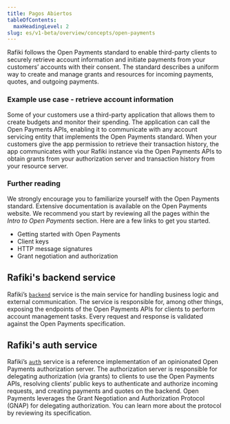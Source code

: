 ```yaml
---
title: Pagos Abiertos
tableOfContents:
  maxHeadingLevel: 2
slug: es/v1-beta/overview/concepts/open-payments
---
```



Rafiki follows the <LinkOut href="https://openpayments.dev">Open Payments</LinkOut> standard to enable third-party clients to securely retrieve account information and initiate payments from your customers’ accounts with their consent. The standard describes a uniform way to create and manage grants and resources for <LinkOut href="https://openpayments.dev/concepts/resources/#resource-types">incoming payments, quotes, and outgoing payments</LinkOut>.

### Example use case - retrieve account information

Some of your customers use a third-party application that allows them to create budgets and monitor their spending. The application can call the Open Payments APIs, enabling it to communicate with any account servicing entity that implements the Open Payments standard. When your customers give the app permission to retrieve their transaction history, the app communicates with your Rafiki instance via the Open Payments APIs to obtain grants from your authorization server and transaction history from your resource server.

### Further reading

We strongly encourage you to familiarize yourself with the Open Payments standard. Extensive documentation is available on the <LinkOut href="https://openpayments.dev">Open Payments</LinkOut> website. We recommend you start by reviewing all the pages within the _Intro to Open Payments_ section. Here are a few links to get you started.

- <LinkOut href='https://openpayments.dev/overview/getting-started/'>
    Getting started with Open Payments
  </LinkOut>
- <LinkOut href='https://openpayments.dev/identity/client-keys/'>
    Client keys
  </LinkOut>
- <LinkOut href='https://openpayments.dev/identity/http-signatures/'>
    HTTP message signatures
  </LinkOut>
- <LinkOut href='https://openpayments.dev/identity/grants/'>
    Grant negotiation and authorization
  </LinkOut>

## Rafiki's backend service

Rafiki’s [`backend`](/v1-beta/integration/deployment/services/backend-service) service is the main service for handling business logic and external communication. The service is responsible for, among other things, exposing the endpoints of the Open Payments APIs for clients to perform account management tasks. Every request and response is validated against the <LinkOut href="https://github.com/interledger/open-payments/tree/main/openapi">Open Payments specification</LinkOut>.

## Rafiki's auth service

Rafiki’s [`auth`](/v1-beta/integration/deployment/services/auth-service) service is a reference implementation of an opinionated Open Payments authorization server. The authorization server is responsible for delegating authorization (via grants) to clients to use the Open Payments APIs, resolving <LinkOut href="https://openpayments.dev/identity/client-keys/">clients’ public keys</LinkOut> to authenticate and authorize incoming requests, and creating payments and quotes on the backend. Open Payments leverages the Grant Negotiation and Authorization Protocol (GNAP) for delegating authorization. You can learn more about the protocol by reviewing its <LinkOut href="https://datatracker.ietf.org/doc/html/draft-ietf-gnap-core-protocol">specification</LinkOut>.
